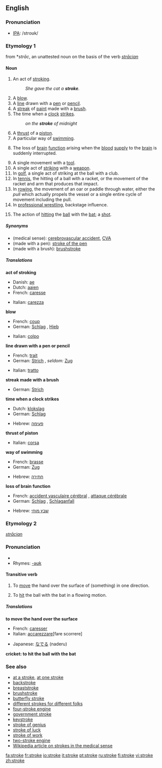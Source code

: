 ==English==

===Pronunciation===
*[[IPA]]: /stroʊk/

===Etymology 1===
{{ME.}} from {{ang}} *''strāc'', an unattested noun on the basis of the verb ''[[strācian]]''

====Noun====
{{wikipedia}}
{{en-noun}}
#An act of [[stroking]].
#:''She gave the cat a '''stroke'''.''
#A [[blow]].
#A [[line]] drawn with a [[pen]] or [[pencil]].
#A [[streak]] of [[paint]] made with a [[brush]].
#The time when a [[clock]] [[strike]]s.
#:''on the '''stroke''' of midnight''
#A [[thrust]] of a [[piston]].
#A particular way of [[swimming]].
# {{medicine}} The loss of [[brain]] [[function]] arising when the [[blood]] [[supply]] to the [[brain]] is suddenly interrupted.
# A single movement with a [[tool]].
# A single act of [[striking]] with a [[weapon]].
# In [[golf]], a single act of striking at the ball with a club.
# In [[tennis]], the hitting of a ball with a racket, or the movement of the racket and arm that produces that impact.
# In [[rowing]], the movement of an oar or paddle through water, either the ''pull'' which actually propels the vessel or a single entire cycle of movement including the pull.
# In [[professional wrestling]], backstage influence.
#{{cricket}} The action of [[hitting]] the [[ball]] with the [[bat]]; a [[shot]].

=====Synonyms=====
*(medical sense): [[cerebrovascular accident]], [[CVA]]
*(made with a pen): [[stroke of the pen]]
*(made with a brush): [[brushstroke]]

=====Translations=====
'''act of stroking'''
{{top}}
*Danish: [[ae]]
*Dutch: [[aaien]]
*French: [[caresse]] {{f}}
{{mid}}
*Italian: [[carezza]] {{f}}
{{bottom}}

'''blow'''
{{top}}
*French: [[coup#French|coup]] {{m}}
*German: [[Schlag]] {{m}}, [[Hieb]] {{m}}
{{mid}}
*Italian: [[colpo]] {{m}}
{{bottom}}

'''line drawn with a pen or pencil'''
{{top}}
*French: [[trait#French|trait]] {{m}}
*German: [[Strich]] {{m}}, ''seldom:'' [[Zug]] {{m}}
{{mid}}
*Italian: [[tratto]] {{m}}
{{bottom}}

'''streak made with a brush'''
{{top}}
*German: [[Strich]] {{m}}
{{mid}}
{{bottom}}

'''time when a clock strikes'''
{{top}}
*Dutch: [[klokslag]] {{m}}
*German: [[Schlag]] {{m}}
{{mid}}
*Hebrew: [[פעימה]] {{f}}
{{bottom}}

'''thrust of piston'''
{{top}}
*Italian: [[corsa]] {{f}}
{{mid}}
{{bottom}}

'''way of swimming'''
{{top}}
*French: [[brasse]] {{f}}
*German: [[Zug]] {{m}}
{{mid}}
*Hebrew: [[חתירה]] {{f}}
{{bottom}}

'''loss of brain function'''
{{top}}
*French: [[accident vasculaire cérébral]] {{m}}, [[attaque cérébrale]] {{f}}
*German: [[Schlag]] {{m}}, [[Schlaganfall]] {{m}}
{{mid}}
*Hebrew: [[שבץ מוחי]] {{m}}
{{bottom}}

===Etymology 2===
{{ang}} ''[[strācian]]''

===Pronunciation===
* {{IPA|/stroʊk/}}
*Rhymes: [[Rhymes:English:-əʊk|-əʊk]]

====Transitive verb====
{{en-verb|strok|ing}}

#To [[move]] the hand over the surface of (something) in one direction.
#{{cricket}} To [[hit]] the ball with the bat in a flowing motion.

=====Translations=====
'''to move the hand over the surface'''
{{top}}
*French: [[caresser]]
*Italian: [[accarezzare]][fare scorrere]

{{mid}}
*Japanese: [[なでる]] (naderu)
{{bottom}}

'''cricket: to hit the ball with the bat'''
{{top}}
{{mid}}
{{bottom}}

===See also===
*[[at a stroke]], [[at one stroke]]
*[[backstroke]]
*[[breaststroke]]
*[[brushstroke]]
*[[butterfly stroke]]
*[[different strokes for different folks]]
*[[four-stroke engine]]
*[[government stroke]]
*[[keystroke]]
*[[stroke of genius]]
*[[stroke of luck]]
*[[stroke of work]]
*[[two-stroke engine]] <!--Spanish: **Two stroke [[engine]]: motor de dos tiempos-->
*[[w:Stroke|Wikipedia article on strokes in the medical sense]]

[[fa:stroke]]
[[fr:stroke]]
[[io:stroke]]
[[it:stroke]]
[[pt:stroke]]
[[ru:stroke]]
[[fi:stroke]]
[[vi:stroke]]
[[zh:stroke]]